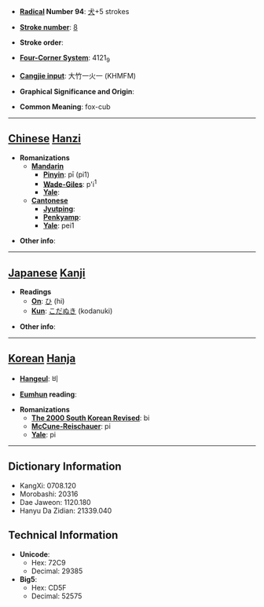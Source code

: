 * '''[[Wiktionary:Chinese radical index| Radical]] Number 94''': [[Wiktionary:Chinese radical index 犬|犬]]+5 strokes

* '''[[Wiktionary:Chinese total strokes index|Stroke number]]''': [[Wiktionary:Chinese total strokes index 8|8]]

* '''Stroke order''': 

* '''[[Wiktionary:Chinese four corner index|Four-Corner System]]''': 4121<sub>9</sub>

* '''[[Wiktionary:Chinese Cangjie index|Cangjie input]]''': 大竹一火一 (KHMFM)

* '''Graphical Significance and Origin''': 

* '''Common Meaning''': fox-cub

----

== [[Chinese]] [[Hanzi]] ==

* '''Romanizations'''
** '''[[Mandarin]]'''
*** '''[[Pinyin]]''': pī (pi1)
*** '''[[Wade-Giles]]''': p'i<sup>1</sup>
*** '''[[Yale]]''': 
** '''[[Cantonese]]'''
*** '''[[Jyutping]]''':
*** '''[[Penkyamp]]''': 
*** '''[[Yale]]''': pei1

* '''Other info''': 

----

== [[Japanese]] [[Kanji]] ==

* '''Readings'''
** '''[[On]]''': [[ひ]] (hi)
** '''[[Kun]]''': [[こだぬき]] (kodanuki)

* '''Other info''':  

----

== [[Korean]] [[Hanja]] ==

* '''[[Hangeul]]''': 비

* '''[[Eumhun]] reading''': 

* '''Romanizations'''
** '''[[The 2000 South Korean Revised Romanization|The 2000 South Korean Revised]]''': bi
** '''[[McCune-Reischauer]]''': pi
** '''[[Yale]]''': pi

----

== Dictionary Information ==

* KangXi: 0708.120
* Morobashi: 20316
* Dae Jaweon: 1120.180
* Hanyu Da Zidian: 21339.040

== Technical Information ==

* '''Unicode''':
** Hex: 72C9
** Decimal: 29385
* '''Big5''':
** Hex: CD5F
** Decimal: 52575